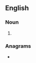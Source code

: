 {{also|shanks' mare}}
==English==

===Noun===
{{head|en|noun}}

# {{alternative spelling of|shanks' mare|lang=en}}

===Anagrams===
* {{anagrams|en|a=aaehkmnrss|marsh snake|marshsnake}}
